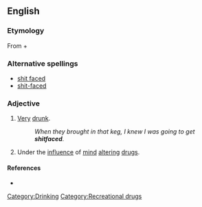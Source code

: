 ==English==

===Etymology===
From {{term|shit||lang=en}} + {{term|faced||lang=en}}

===Alternative spellings===
* [[shit faced]]
* [[shit-faced]]

===Adjective===
{{en-adj}}

# {{vulgar}} [[very|Very]] [[drunk]].
#: ''When they brought in that keg, I knew I was going to get '''shitfaced'''.''
# {{vulgar}} Under the [[influence]] of [[mind]] [[altering]] [[drugs]].

====References====
* {{R:American Heritage 2000}}

[[Category:Drinking]]
[[Category:Recreational drugs]]